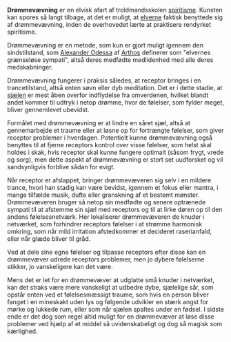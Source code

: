 {{title:Drømmevævning}}
{{author:Laura Holmegaard}}
{{timestamp:2011-01-04T16:51:44Z}}
{{copyright:Drømmevævning}}
'''Drømmevævning''' er en elvisk afart af troldmandsskolen [[spiritisme]]. Kunsten kan spores så langt tilbage, at det er muligt, at [[elver|elverne]] faktisk benyttede sig af drømmevævning, inden de overhovedet lærte at praktisere rendyrket spiritisme.

Drømmevævning er en metode, som kun er gjort muligt igennem den sindstilstand, som [[Alexander Odessa]] af [[Arthos]] definerer som "elvernes grænseløse sympati", altså deres medfødte medlidenhed med alle deres medskabninger.

Drømmevævning fungerer i praksis således, at receptor bringes i en trancetilstand, altså enten søvn eller dyb meditation. Det er i dette stadie, at [[sjæl|sjælen]] er mest åben overfor indflydelse fra omverdenen, hvilket blandt andet kommer til udtryk i netop drømme, hvor de følelser, som fylder meget, bliver gennemlevet ubevidst.

Formålet med drømmevævning er at lindre en såret sjæl, altså at gennemarbejde et traume eller at løsne op for fortrængte følelser, som giver receptor problemer i hverdagen. Potentielt kunne drømmevævning også benyttes til at fjerne receptors kontrol over visse følelser, som helst skal holdes i skak, hvis receptor skal kunne fungere optimalt (såsom frygt, vrede og sorg), men dette aspekt af drømmevævning er stort set uudforsket og vil sandsynligvis forblive sådan for evigt.

Når receptor er afslappet, bringer drømmevæveren sig selv i en mildere trance, hvori han stadig kan være bevidst, igennem et fokus eller mantra, i mange tilfælde musik, dufte eller granskning af et bestemt mønster. Drømmevæveren bruger så netop sin medfødte og senere optrænede sympati til at afstemme sin sjæl med receptors og til at lirke døren op til den andens følelsesnetværk. Her lokaliserer drømmevæveren de knuder i netværket, som forhindrer receptors følelser i at strømme harmonisk omkring, som når mild irritation afstedkommer et decideret raserianfald, eller når glæde bliver til gråd.

Ved at dele sine egne følelser og tilpasse receptors efter disse kan en drømmevæver udrede receptors problemer, men jo dybere følelserne stikker, jo vanskeligere kan det være.

Mens det er let for en drømmevæver at udglatte små knuder i netværket, kan det straks være mere vanskeligt at udbedre dybe, sjælelige sår, som opstår enten ved et følelsesmæssigt traume, som hvis en person bliver fanget i en mineskakt uden lys og følgende udvikler en stærk angst for mørke og lukkede rum, eller som når sjælen spaltes under en fødsel. I sidste ende er det dog som regel altid muligt for en drømmevæver at løse disse problemer ved hjælp af et middel så uvidenskabeligt og dog så magisk som kærlighed.
